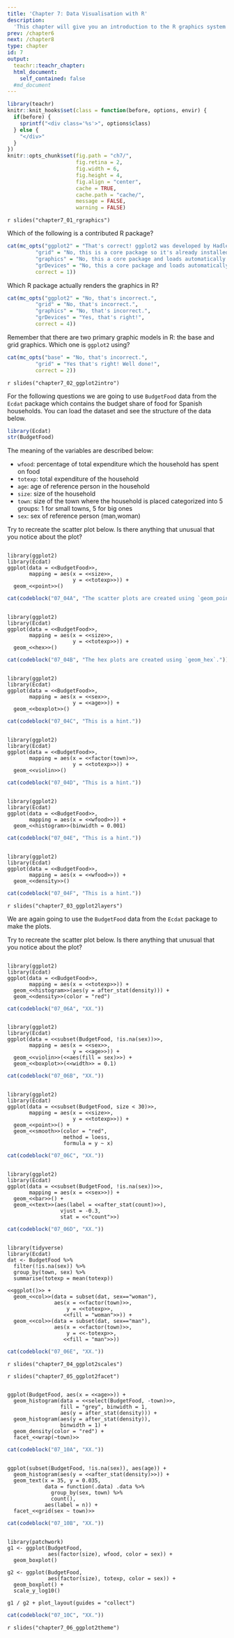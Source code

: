```yaml
---
title: 'Chapter 7: Data Visualisation with R'
description:
  'This chapter will give you an introduction to the R graphics system and teach you how to get started with using the `ggplot2` package for drawing all kind of plots.'
prev: /chapter6
next: /chapter8
type: chapter
id: 7
output:
  teachr::teachr_chapter:
  html_document:
    self_contained: false
  #md_document
---
```


```r
library(teachr)
knitr::knit_hooks$set(class = function(before, options, envir) {
  if(before) {
    sprintf("<div class='%s'>", options$class)
  } else {
    "</div>"
  }
})
knitr::opts_chunk$set(fig.path = "ch7/",
                      fig.retina = 2,
                      fig.width = 6, 
                      fig.height = 4,
                      fig.align = "center",
                      cache = TRUE,
                      cache.path = "cache/",
                      message = FALSE,
                      warning = FALSE)
```





<style>
.target {
  border: 3px solid black;
  padding: 10px;
  padding-top: 35px;
  margin-bottom: 10px;
}
.target:before {
  position: absolute;
  content: "🎯 your target plot";
  padding: 5px;
  margin-left: -13px;
  margin-top: -38px;
  background-color: #003366;
  font-size: 12pt;
  border: 3px solid black;
  color: white;
}
</style>


<exercise id="1" title="R Graphics" type="slides">

`r slides("chapter7_01_rgraphics")`

</exercise>

<exercise id="2" title="Test your knowledge of R Graphics">

Which of the following is a contributed R package?

```r
cat(mc_opts("ggplot2" = "That's correct! ggplot2 was developed by Hadley Wickham as part of his PhD.",
         "grid" = "No, this is a core package so it's already installed.",
         "graphics" = "No, this a core package and loads automatically when you launch R.",
         "grDevices" = "No, this a core package and loads automatically when you launch R.",
         correct = 1))
```

Which R package actually renders the graphics in R?

```r
cat(mc_opts("ggplot2" = "No, that's incorrect.",
         "grid" = "No, that's incorrect.",
         "graphics" = "No, that's incorrect.",
         "grDevices" = "Yes, that's right!",
         correct = 4))
```

Remember that there are two primary graphic models in R: the base and grid graphics. Which one is `ggplot2` using?

```r
cat(mc_opts("base" = "No, that's incorrect.",
         "grid" = "Yes that's right! Well done!",
         correct = 2))
```


</exercise>



<exercise id="3" title="Getting started with `ggplot2`" type="slides">

`r slides("chapter7_02_ggplot2intro")`

</exercise>


<exercise id="4" title="Make basic plots with `ggplot2`">

For the following questions we are going to use `BudgetFood` data from the `Ecdat` package which contains the budget share of food for Spanish households. You can load the dataset and see the structure of the data below.

```r
library(Ecdat)
str(BudgetFood)
```
The meaning of the variables are described below:

* `wfood`: percentage of total expenditure which the household has spent on food
* `totexp`: total expenditure of the household
* `age`: age of reference person in the household
* `size`: size of the household
* `town`: size of the town where the household is placed categorized into 5 groups: 1 for small towns, 5 for big ones
* `sex`: sex of reference person (man,woman)

Try to recreate the scatter plot below. Is there anything that unusual that you notice about the plot?

```r
```

```teachr
library(ggplot2)
library(Ecdat)
ggplot(data = <<BudgetFood>>, 
       mapping = aes(x = <<size>>, 
                     y = <<totexp>>)) +
  geom_<<point>>()
```

```r
cat(codeblock("07_04A", "The scatter plots are created using `geom_point`."))
```

```r
```

```teachr
library(ggplot2)
library(Ecdat)
ggplot(data = <<BudgetFood>>, 
       mapping = aes(x = <<size>>, 
                     y = <<totexp>>)) +
  geom_<<hex>>()
```

```r
cat(codeblock("07_04B", "The hex plots are created using `geom_hex`."))
```


```r
```

```teachr
library(ggplot2)
library(Ecdat)
ggplot(data = <<BudgetFood>>, 
       mapping = aes(x = <<sex>>, 
                     y = <<age>>)) +
  geom_<<boxplot>>()
```

```r
cat(codeblock("07_04C", "This is a hint."))
```


```r
```

```teachr
library(ggplot2)
library(Ecdat)
ggplot(data = <<BudgetFood>>, 
       mapping = aes(x = <<factor(town)>>, 
                     y = <<totexp>>)) +
  geom_<<violin>>()
```
```r
cat(codeblock("07_04D", "This is a hint."))
```

```r
```
```teachr
library(ggplot2)
library(Ecdat)
ggplot(data = <<BudgetFood>>, 
       mapping = aes(x = <<wfood>>)) +
  geom_<<histogram>>(binwidth = 0.001)
```
```r
cat(codeblock("07_04E", "This is a hint."))
```


```r
```
```teachr
library(ggplot2)
library(Ecdat)
ggplot(data = <<BudgetFood>>, 
       mapping = aes(x = <<wfood>>)) +
  geom_<<density>>()
```
```r
cat(codeblock("07_04F", "This is a hint."))
```


</exercise>


<exercise id="5" title="Multiple layers in `ggplot2`">
`r slides("chapter7_03_ggplot2layers")`
</exercise>


<exercise id="6" title="Practice creating multiple layers">

We are again going to use the `BudgetFood` data from the `Ecdat` package to make the plots.


Try to recreate the scatter plot below. Is there anything that unusual that you notice about the plot?

```r
```
```teachr
library(ggplot2)
library(Ecdat)
ggplot(data = <<BudgetFood>>, 
       mapping = aes(x = <<totexp>>)) +
  geom_<<histogram>>(aes(y = after_stat(density))) +
  geom_<<density>>(color = "red")
```
```r
cat(codeblock("07_06A", "XX."))
```

```r
```
```teachr
library(ggplot2)
library(Ecdat)
ggplot(data = <<subset(BudgetFood, !is.na(sex))>>, 
       mapping = aes(x = <<sex>>,
                     y = <<age>>)) +
  geom_<<violin>>(<<aes(fill = sex)>>) +
  geom_<<boxplot>>(<<width>> = 0.1) 
```
```r
cat(codeblock("07_06B", "XX."))
```

```r
```
```teachr
library(ggplot2)
library(Ecdat)
ggplot(data = <<subset(BudgetFood, size < 30)>>, 
       mapping = aes(x = <<size>>,
                     y = <<totexp>>)) +
  geom_<<point>>() +
  geom_<<smooth>>(color = "red",
                  method = loess,
                  formula = y ~ x)
```
```r
cat(codeblock("07_06C", "XX."))
```

```r
```
```teachr
library(ggplot2)
library(Ecdat)
ggplot(data = <<subset(BudgetFood, !is.na(sex))>>, 
       mapping = aes(x = <<sex>>)) +
  geom_<<bar>>() +
  geom_<<text>>(aes(label = <<after_stat(count)>>),
                 vjust = -0.3,
                 stat = <<"count">>)
```
```r
cat(codeblock("07_06D", "XX."))
```

```r
```
```teachr
library(tidyverse)
library(Ecdat)
dat <- BudgetFood %>% 
  filter(!is.na(sex)) %>% 
  group_by(town, sex) %>% 
  summarise(totexp = mean(totexp))

<<ggplot()>> +
  geom_<<col>>(data = subset(dat, sex=="woman"),
               aes(x = <<factor(town)>>,
                   y = <<totexp>>,
                  <<fill = "woman">>)) +
  geom_<<col>>(data = subset(dat, sex=="man"),
               aes(x = <<factor(town)>>,
                   y = <<-totexp>>,
                  <<fill = "man">>))
```
```r
cat(codeblock("07_06E", "XX."))
```

</exercise>

<exercise id="7" title="Scales and guides in `ggplot2`">
`r slides("chapter7_04_ggplot2scales")`
</exercise>

<exercise id="8" title="Practice changing scales and guides.">


</exercise>

<exercise id="9" title="Multiple plots in one figure">
`r slides("chapter7_05_ggplot2facet")`
</exercise>

<exercise id="10" title="Practice combining multiple plots.">
```r
```
```teachr
ggplot(BudgetFood, aes(x = <<age>>)) + 
  geom_histogram(data = <<select(BudgetFood, -town)>>,
                 fill = "grey", binwidth = 1,
                 aes(y = after_stat(density))) +
  geom_histogram(aes(y = after_stat(density)),
                 binwidth = 1) +
  geom_density(color = "red") +
  facet_<<wrap(~town)>>
```
```r
cat(codeblock("07_10A", "XX."))
```

```r
```
```teachr
ggplot(subset(BudgetFood, !is.na(sex)), aes(age)) +
  geom_histogram(aes(y = <<after_stat(density)>>)) +
  geom_text(x = 35, y = 0.035, 
            data = function(.data) .data %>% 
              group_by(sex, town) %>% 
              count(),
            aes(label = n)) +
  facet_<<grid(sex ~ town)>>
```
```r
cat(codeblock("07_10B", "XX."))
```
```r
```
```teachr
library(patchwork)
g1 <- ggplot(BudgetFood, 
             aes(factor(size), wfood, color = sex)) +
  geom_boxplot() 

g2 <- ggplot(BudgetFood, 
             aes(factor(size), totexp, color = sex)) +
  geom_boxplot() + 
  scale_y_log10()

g1 / g2 + plot_layout(guides = "collect")
```
```r
cat(codeblock("07_10C", "XX."))
```
</exercise>

<exercise id="11" title="Customise the look with themes in `ggplot2`">
`r slides("chapter7_06_ggplot2theme")`
</exercise>

<exercise id="12" title="Make publication ready plots.">

</exercise>
